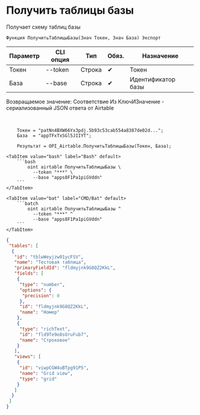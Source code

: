 ﻿---
sidebar_position: 2
description: Получить таблицы базы и другие функции для работы с Airtable в Открытом пакете интеграций - бесплатной open-source библиотеке интеграций для 1С:Предприятие 8, OneScript и CLI
keywords: [1C, 1С, 1С:Предприятие, 1С:Предприятие 8.3, API, Интеграция, Сервисы, Обмен, OneScript, CLI, Airtable]
---


# Получить таблицы базы
 Получает схему таблиц базы



`Функция ПолучитьТаблицыБазы(Знач Токен, Знач База) Экспорт`

  | Параметр | CLI опция | Тип | Обяз. | Назначение |
  |-|-|-|-|-|
  | Токен | --token | Строка | &#x2714; | Токен |
  | База | --base | Строка | &#x2714; | Идентификатор базы |

  
  Возвращаемое значение:   Соответствие Из КлючИЗначение - сериализованный JSON ответа от Airtable

<br/>



```bsl title="Пример использования для 1С:Предприятие/OneScript"
    Токен = "patNn4BXW66Yx3pdj.5b93c53cab554a8387de02d...";
    База  = "appTFxTxSGl5JIIYT";

    Результат = OPI_Airtable.ПолучитьТаблицыБазы(Токен, База);
```
    

 <Tabs>
  
    <TabItem value="bash" label="Bash" default>
        ```bash
            oint airtable ПолучитьТаблицыБазы \
              --token "***" \
              --base "apps8F1Pa1piGVddn"
        ```
    </TabItem>
  
    <TabItem value="bat" label="CMD/Bat" default>
        ```batch
            oint airtable ПолучитьТаблицыБазы ^
              --token "***" ^
              --base "apps8F1Pa1piGVddn"
        ```
    </TabItem>
</Tabs>


```json title="Результат"
{
 "tables": [
  {
   "id": "tblwWeyjzw01ycFSV",
   "name": "Тестовая таблица",
   "primaryFieldId": "fldmyjnk9G8QZ2KkL",
   "fields": [
    {
     "type": "number",
     "options": {
      "precision": 0
     },
     "id": "fldmyjnk9G8QZ2KkL",
     "name": "Номер"
    },
    {
     "type": "richText",
     "id": "fld9Te9o8sOruFub7",
     "name": "Строковое"
    }
   ],
   "views": [
    {
     "id": "viwpCGW4uBTpg91P5",
     "name": "Grid view",
     "type": "grid"
    }
   ]
  }
 ]
}
```
